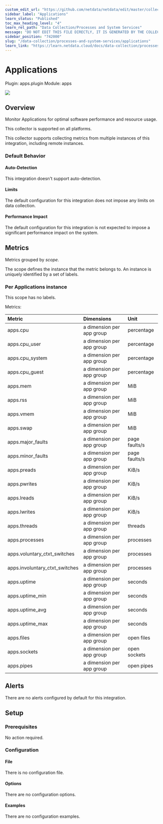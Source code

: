 ```yaml
---
custom_edit_url: "https://github.com/netdata/netdata/edit/master/collectors/apps.plugin/metadata.yaml"
sidebar_label: "Applications"
learn_status: "Published"
toc_max_heading_level: "4"
learn_rel_path: "Data Collection/Processes and System Services"
message: "DO NOT EDIT THIS FILE DIRECTLY, IT IS GENERATED BY THE COLLECTOR'S metadata.yaml FILE"
sidebar_position: "742000"
slug: "/data-collection/processes-and-system-services/applications"
learn_link: "https://learn.netdata.cloud/docs/data-collection/processes-and-system-services/applications"
---
```



# Applications

Plugin: apps.plugin
Module: apps

<img src="https://img.shields.io/badge/maintained%20by-Netdata-%2300ab44" />

## Overview

Monitor Applications for optimal software performance and resource usage.



This collector is supported on all platforms.

This collector supports collecting metrics from multiple instances of this integration, including remote instances.


### Default Behavior

#### Auto-Detection

This integration doesn't support auto-detection.

#### Limits

The default configuration for this integration does not impose any limits on data collection.

#### Performance Impact

The default configuration for this integration is not expected to impose a significant performance impact on the system.


## Metrics

Metrics grouped by *scope*.

The scope defines the instance that the metric belongs to. An instance is uniquely identified by a set of labels.



### Per Applications instance



This scope has no labels.

Metrics:

| Metric | Dimensions | Unit |
|:------|:----------|:----|
| apps.cpu | a dimension per app group | percentage |
| apps.cpu_user | a dimension per app group | percentage |
| apps.cpu_system | a dimension per app group | percentage |
| apps.cpu_guest | a dimension per app group | percentage |
| apps.mem | a dimension per app group | MiB |
| apps.rss | a dimension per app group | MiB |
| apps.vmem | a dimension per app group | MiB |
| apps.swap | a dimension per app group | MiB |
| apps.major_faults | a dimension per app group | page faults/s |
| apps.minor_faults | a dimension per app group | page faults/s |
| apps.preads | a dimension per app group | KiB/s |
| apps.pwrites | a dimension per app group | KiB/s |
| apps.lreads | a dimension per app group | KiB/s |
| apps.lwrites | a dimension per app group | KiB/s |
| apps.threads | a dimension per app group | threads |
| apps.processes | a dimension per app group | processes |
| apps.voluntary_ctxt_switches | a dimension per app group | processes |
| apps.involuntary_ctxt_switches | a dimension per app group | processes |
| apps.uptime | a dimension per app group | seconds |
| apps.uptime_min | a dimension per app group | seconds |
| apps.uptime_avg | a dimension per app group | seconds |
| apps.uptime_max | a dimension per app group | seconds |
| apps.files | a dimension per app group | open files |
| apps.sockets | a dimension per app group | open sockets |
| apps.pipes | a dimension per app group | open pipes |



## Alerts

There are no alerts configured by default for this integration.


## Setup

### Prerequisites

No action required.

### Configuration

#### File

There is no configuration file.
#### Options



There are no configuration options.

#### Examples
There are no configuration examples.


